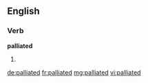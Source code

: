 ==English==

===Verb===
'''palliated'''

# {{en-past of|palliate}}

[[de:palliated]]
[[fr:palliated]]
[[mg:palliated]]
[[vi:palliated]]